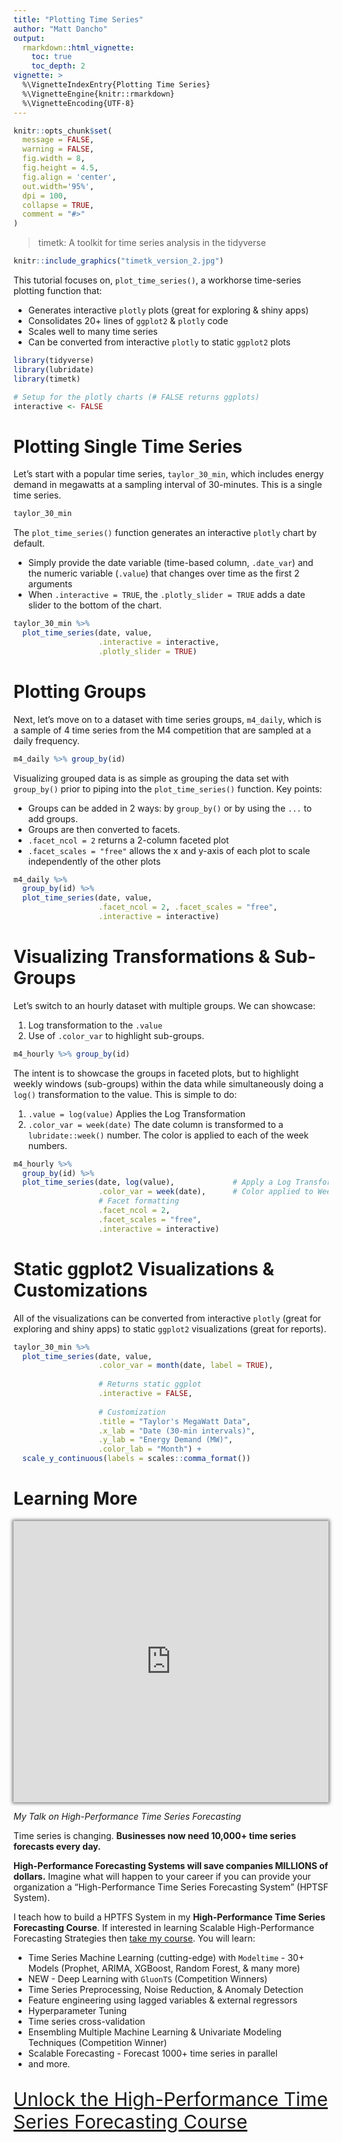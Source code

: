 ```yaml
---
title: "Plotting Time Series"
author: "Matt Dancho"
output: 
  rmarkdown::html_vignette:
    toc: true
    toc_depth: 2
vignette: >
  %\VignetteIndexEntry{Plotting Time Series}
  %\VignetteEngine{knitr::rmarkdown}
  %\VignetteEncoding{UTF-8}
---
```


```r
knitr::opts_chunk$set(
  message = FALSE,
  warning = FALSE,
  fig.width = 8, 
  fig.height = 4.5,
  fig.align = 'center',
  out.width='95%', 
  dpi = 100,
  collapse = TRUE,
  comment = "#>"
)
```



> timetk: A toolkit for time series analysis in the tidyverse

```r
knitr::include_graphics("timetk_version_2.jpg")
```


This tutorial focuses on, `plot_time_series()`, a workhorse time-series plotting function that:

- Generates interactive `plotly` plots (great for exploring & shiny apps)
- Consolidates 20+ lines of `ggplot2` & `plotly` code
- Scales well to many time series
- Can be converted from interactive `plotly` to static `ggplot2` plots

```r
library(tidyverse)
library(lubridate)
library(timetk)

# Setup for the plotly charts (# FALSE returns ggplots)
interactive <- FALSE
```

# Plotting Single Time Series

Let's start with a popular time series, `taylor_30_min`, which includes energy demand in megawatts at a sampling interval of 30-minutes. This is a single time series. 

```r
taylor_30_min
```

The `plot_time_series()` function generates an interactive `plotly` chart by default. 

- Simply provide the date variable (time-based column, `.date_var`) and the numeric variable (`.value`) that changes over time as the first 2 arguments 
- When `.interactive = TRUE`, the `.plotly_slider = TRUE` adds a date slider to the bottom of the chart. 

```r
taylor_30_min %>% 
  plot_time_series(date, value, 
                   .interactive = interactive,
                   .plotly_slider = TRUE)
```


# Plotting Groups

Next, let's move on to a dataset with time series groups, `m4_daily`, which is a sample of 4 time series from the M4 competition that are sampled at a daily frequency. 

```r
m4_daily %>% group_by(id)
```

Visualizing grouped data is as simple as grouping the data set with `group_by()` prior to piping into the `plot_time_series()` function. Key points:

- Groups can be added in 2 ways: by `group_by()` or by using the `...` to add groups. 
- Groups are then converted to facets. 
- `.facet_ncol = 2` returns a 2-column faceted plot
- `.facet_scales = "free"` allows the x and y-axis of each plot to scale independently of the other plots

```r
m4_daily %>%
  group_by(id) %>%
  plot_time_series(date, value, 
                   .facet_ncol = 2, .facet_scales = "free",
                   .interactive = interactive)
```



# Visualizing Transformations & Sub-Groups

Let's switch to an hourly dataset with multiple groups. We can showcase:

1. Log transformation to the `.value`
2. Use of `.color_var` to highlight sub-groups. 

```r
m4_hourly %>% group_by(id)
```

The intent is to showcase the groups in faceted plots, but to highlight weekly windows (sub-groups) within the data while simultaneously doing a `log()` transformation to the value. This is simple to do:

1. `.value = log(value)` Applies the Log Transformation
2. `.color_var = week(date)` The date column is transformed to a `lubridate::week()` number. The color is applied to each of the week numbers. 

```r
m4_hourly %>%
  group_by(id) %>%
  plot_time_series(date, log(value),             # Apply a Log Transformation
                   .color_var = week(date),      # Color applied to Week transformation
                   # Facet formatting
                   .facet_ncol = 2, 
                   .facet_scales = "free", 
                   .interactive = interactive)
```

# Static ggplot2 Visualizations & Customizations

All of the visualizations can be converted from interactive `plotly` (great for exploring and shiny apps) to static `ggplot2` visualizations (great for reports).

```r
taylor_30_min %>%
  plot_time_series(date, value, 
                   .color_var = month(date, label = TRUE),
                   
                   # Returns static ggplot
                   .interactive = FALSE,  
                   
                   # Customization
                   .title = "Taylor's MegaWatt Data",
                   .x_lab = "Date (30-min intervals)",
                   .y_lab = "Energy Demand (MW)",
                   .color_lab = "Month") +
  scale_y_continuous(labels = scales::comma_format())
```

# Learning More

<p>
	<iframe width="100%" height="450" src="https://www.youtube.com/embed/elQb4VzRINg" frameborder="0" allow="accelerometer; autoplay; encrypted-media; gyroscope; picture-in-picture" allowfullscreen="" style="box-shadow: 0 0 5px 2px rgba(0, 0, 0, .5);"><span id="selection-marker-1" class="redactor-selection-marker"></span><span id="selection-marker-1" class="redactor-selection-marker"></span><span id="selection-marker-1" class="redactor-selection-marker"></span><span id="selection-marker-1" class="redactor-selection-marker"></span>
	</iframe>
</p>

_My Talk on High-Performance Time Series Forecasting_

Time series is changing. __Businesses now need 10,000+ time series forecasts every day.__ 

 __High-Performance Forecasting Systems will save companies MILLIONS of dollars.__ Imagine what will happen to your career if you can provide your organization a "High-Performance Time Series Forecasting System" (HPTSF System).

I teach how to build a HPTFS System in my __High-Performance Time Series Forecasting Course__. If interested in learning Scalable High-Performance Forecasting Strategies then [take my course](https://university.business-science.io/p/ds4b-203-r-high-performance-time-series-forecasting). You will learn:

- Time Series Machine Learning (cutting-edge) with `Modeltime` - 30+ Models (Prophet, ARIMA, XGBoost, Random Forest, & many more)
- NEW - Deep Learning with `GluonTS` (Competition Winners)
- Time Series Preprocessing, Noise Reduction, & Anomaly Detection
- Feature engineering using lagged variables & external regressors
- Hyperparameter Tuning
- Time series cross-validation
- Ensembling Multiple Machine Learning & Univariate Modeling Techniques (Competition Winner)
- Scalable Forecasting - Forecast 1000+ time series in parallel
- and more.

<p class="text-center" style="font-size:30px;">
<a href="https://university.business-science.io/p/ds4b-203-r-high-performance-time-series-forecasting">Unlock the High-Performance Time Series Forecasting Course</a>
</p>




